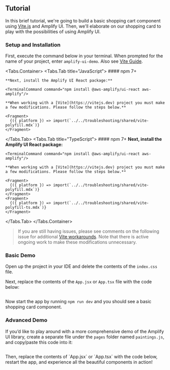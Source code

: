 
## Tutorial

In this brief tutorial, we're going to build a basic shopping cart component using [Vite.js](https://vitejs.dev/) and Amplify UI. Then, we'll elaborate on our shopping card to play with the possibilities of using Amplify UI.

### Setup and Installation

First, execute the command below in your terminal. When prompted for the name of your project, enter `amplify-ui-demo`.  Also see [Vite Guide](https://vitejs.dev/guide/).

<Tabs.Container>
  <Tabs.Tab title="JavaScript">
    #### npm 7+
    <TerminalCommand command="npm create vite@latest amplify-ui-demo -- --template react && cd amplify-ui-demo"/>

    **Next, install the Amplify UI React package:**

    <TerminalCommand command="npm install @aws-amplify/ui-react aws-amplify"/>

    **When working with a [Vite](https://vitejs.dev) project you must make a few modifications. Please follow the steps below.**

    <Fragment>
      {({ platform }) => import(`../../troubleshooting/shared/vite-polyfill.mdx`)}
    </Fragment>

  </Tabs.Tab>
  <Tabs.Tab title="TypeScript">
    #### npm 7+
    <TerminalCommand command="npm create vite@latest amplify-ui-demo -- --template react-ts && cd amplify-ui-demo"/>
    **Next, install the Amplify UI React package:**

    <TerminalCommand command="npm install @aws-amplify/ui-react aws-amplify"/>

    **When working with a [Vite](https://vitejs.dev) project you must make a few modifications. Please follow the steps below.**

    <Fragment>
      {({ platform }) => import(`../../troubleshooting/shared/vite-polyfill.mdx`)}
    </Fragment>
    <Fragment>
      {({ platform }) => import(`../../troubleshooting/shared/vite-polyfill-ts.mdx`)}
    </Fragment>
  </Tabs.Tab>
</Tabs.Container>

> If you are still having issues, please see comments on the following issue for additional [Vite workarounds](https://github.com/aws-amplify/amplify-js/issues/9639). Note that there is active ongoing work to make these modifications unnecessary.


### Basic Demo

Open up the project in your IDE and delete the contents of the `index.css` file. 

Next, replace the contents of the `App.jsx` or `App.tsx` file with the code below:

<Example>
  <ExampleCode>
  
```tsx file=./examples/BasicExampleCode.tsx

```

  </ExampleCode>
  <BasicShoppingCard />
</Example>

Now start the app by running `npm run dev` and you should see a basic shopping card component.

### Advanced Demo

If you’d like to play around with a more comprehensive demo of the Amplify UI library, create a separate file under the `pages` folder named `paintings.js`, and copy/paste this code into it:
<Example>
<ExampleCode>

```tsx file=./examples/paintings.ts

```

  </ExampleCode>
</Example>
Then, replace the contents of `App.jsx` or `App.tsx` with the code below, restart the app, and experience all the beautiful components in action!

<Example>
  <ExampleCode>

```tsx file=./examples/AdvancedExampleCode.tsx

```

  </ExampleCode>
  <AdvancedShoppingCard />
</Example>
